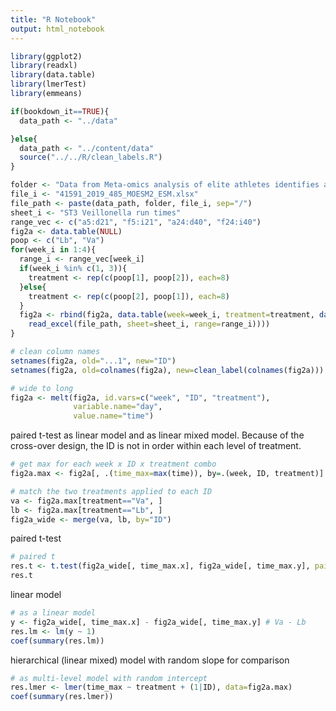 ```yaml
---
title: "R Notebook"
output: html_notebook
---
```


```r
library(ggplot2)
library(readxl)
library(data.table)
library(lmerTest)
library(emmeans)

if(bookdown_it==TRUE){
  data_path <- "../data"

}else{
  data_path <- "../content/data"
  source("../../R/clean_labels.R")
}
```

```r
folder <- "Data from Meta-omics analysis of elite athletes identifies a performance-enhancing microbe that functions via lactate metabolism"
file_i <- "41591_2019_485_MOESM2_ESM.xlsx"
file_path <- paste(data_path, folder, file_i, sep="/")
sheet_i <- "ST3 Veillonella run times"
range_vec <- c("a5:d21", "f5:i21", "a24:d40", "f24:i40")
fig2a <- data.table(NULL)
poop <- c("Lb", "Va")
for(week_i in 1:4){
  range_i <- range_vec[week_i]
  if(week_i %in% c(1, 3)){
    treatment <- rep(c(poop[1], poop[2]), each=8)
  }else{
    treatment <- rep(c(poop[2], poop[1]), each=8)
  }
  fig2a <- rbind(fig2a, data.table(week=week_i, treatment=treatment, data.table(
    read_excel(file_path, sheet=sheet_i, range=range_i))))
}

# clean column names
setnames(fig2a, old="...1", new="ID")
setnames(fig2a, old=colnames(fig2a), new=clean_label(colnames(fig2a)))

# wide to long
fig2a <- melt(fig2a, id.vars=c("week", "ID", "treatment"),
              variable.name="day",
              value.name="time")

```

paired t-test as linear model and as linear mixed model. Because of the cross-over design, the ID is not in order within each level of treatment.
```r
# get max for each week x ID x treatment combo
fig2a.max <- fig2a[, .(time_max=max(time)), by=.(week, ID, treatment)]

# match the two treatments applied to each ID
va <- fig2a.max[treatment=="Va", ]
lb <- fig2a.max[treatment=="Lb", ]
fig2a_wide <- merge(va, lb, by="ID")

```

paired t-test
```r
# paired t
res.t <- t.test(fig2a_wide[, time_max.x], fig2a_wide[, time_max.y], paired=TRUE)
res.t
```

linear model
```r
# as a linear model
y <- fig2a_wide[, time_max.x] - fig2a_wide[, time_max.y] # Va - Lb
res.lm <- lm(y ~ 1)
coef(summary(res.lm))

```

hierarchical (linear mixed) model with random slope for comparison
```r
# as multi-level model with random intercept
res.lmer <- lmer(time_max ~ treatment + (1|ID), data=fig2a.max)
coef(summary(res.lmer))

```

